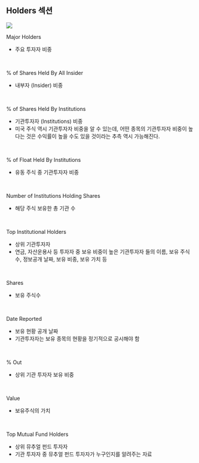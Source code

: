 ## Holders 섹션
![](./img/holders-section/MENU.png)
<br/>

Major Holders
- 주요 투자자 비중
<br/>

% of Shares Held By All Insider 
- 내부자 (Insider) 비중
<br/>

% of Shares Held By Institutions
- 기관투자자 (Institutions) 비중
- 미국 주식 역시 기관투자자 비중을 알 수 있는데, 어떤 종목의 기관투자자 비중이 높다는 것은 수익률이 높을 수도 있을 것이라는 추측 역시 가능해진다.
<br/>

% of Float Held By Institutions
- 유동 주식 중 기관투자자 비중 
<br/>

Number of Institutions Holding Shares
- 해당 주식 보유한 총 기관 수 
<br/>

Top Institutional Holders
- 상위 기관투자자 
- 연금, 자산운용사 등 투자자 중 보유 비중이 높은 기관투자자 들의 이름, 보유 주식수, 정보공개 날짜, 보유 비중, 보유 가치 등
<br/>

Shares
- 보유 주식수
<br/>

Date Reported
- 보유 현황 공개 날짜
- 기관투자자는 보유 종목의 현황을 정기적으로 공시해야 함
<br/>

% Out 
- 상위 기관 투자자 보유 비중
<br/>

Value
- 보유주식의 가치 
<br/>

Top Mutual Fund Holders
- 상위 뮤추얼 펀드 투자자
- 기관 투자자 중 뮤추얼 펀드 투자자가 누구인지를 알려주는 자료 
<br/>


